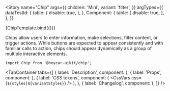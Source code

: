 

<!-- Meta -->

<Meta title="Components/Chip" component={Chip} />


<!-- Canvas -->

<Story
  name="Chip"
  args={{
    children: 'Mini',
    variant: 'filter',
  }}
  argTypes={{
    dataTestId: {
      table: {
        disable: true,
      },
    },
    Component: {
      table: {
        disable: true,
      },
    },
  }}
>
  {ChipTemplate.bind({})}
</Story>

<!-- Docs -->

<ComponentHeader
  name="Chip"
  version={version}
  stage={1}
  design="https://www.figma.com/file/rrvkvQEoVTOHa7MzyKSaoz/OTP-Global-Design-System?node-id=1370%3A40520"
/>

Chips allow users to enter information, make selections, filter content, or trigger actions. While buttons are expected to appear consistently and with familiar calls to action, chips should appear dynamically as a group of multiple interactive elements.

```tsx
import Chip from '@heycar-uikit/chip';
```

<!-- Description -->

<TabContainer
  tabs={[
    { label: 'Description', component: <Description /> },
    { label: 'Props', component: <Props of={Chip} /> },
    {
      label: 'CSS tokens',
      component: (
        <CssVars
          css={`
            ${styles}${variantStyles}
          `}
        />
      ),
    },
    { label: 'Changelog', component: <Changelog /> },
  ]}
/>
